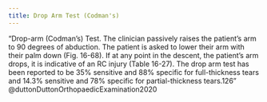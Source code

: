 ```yaml
---
title: Drop Arm Test (Codman's)
---
```



"Drop-arm (Codman’s) Test. The clinician passively raises the patient’s arm to 90 degrees of abduction. The patient is asked to lower their arm with their palm down (Fig. 16-68). If at any point in the descent, the patient’s arm drops, it is indicative of an RC injury (Table 16-27). The drop arm test has been reported to be 35% sensitive and 88% specific for full-thickness tears and 14.3% sensitive and 78% specific for partial-thickness tears.126" @duttonDuttonOrthopaedicExamination2020